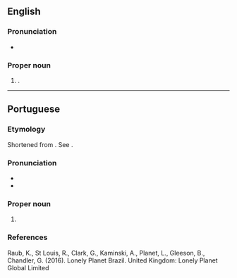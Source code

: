 {{also|fortaleza}}
==English==

===Pronunciation===
* {{IPA|en|/fɔɹtəˈleɪzə/}}

===Proper noun===
{{en-proper noun}}

# {{place|en|municipality/state capital|s/Ceará|c/Brazil}}.

----

==Portuguese==

===Etymology===
Shortened from {{m|pt|Fortaleza}} {{m|pt|da}} {{m|pt|nossa|Nossa}} {{m|pt|Senhora}} {{m|pt|de}} {{m|pt|Assunção|t=Fort of Our Lady of the Assumption}}. See {{m|pt|fortaleza|t=fortress}}.

===Pronunciation===
{{pt-IPA|Fortalêza}}
* {{homophones|pt|fortaleza}}
* {{hyph|pt|For|ta|le|za}}

===Proper noun===
{{pt-proper noun|f}}

# {{place|pt|municipality/state capital|s/Ceará|c/Brazil|t=Fortaleza}}

===References===
Raub, K., St Louis, R., Clark, G., Kaminski, A., Planet, L., Gleeson, B., Chandler, G. (2016). Lonely Planet Brazil. United Kingdom: Lonely Planet Global Limited